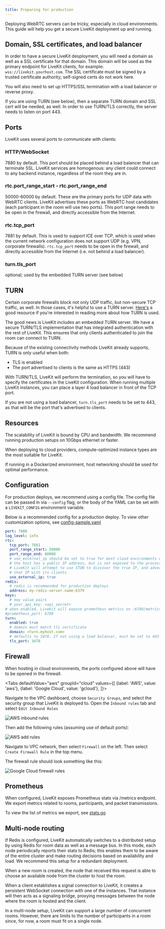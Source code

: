 ```yaml
---
title: Preparing for production
---
```


Deploying WebRTC servers can be tricky, especially in cloud environments. This guide will help you get a secure LiveKit deployment up and running.

## Domain, SSL certificates, and load balancer

In order to have a secure LiveKit desployment, you will need a domain as well as a SSL certificate for that domain. This domain will be used as the primary endpoint for LiveKit clients, for example: `wss://livekit.yourhost.com`. The SSL certificate must be signed by a trusted certificate authority; self-signed certs do not work here.

You will also need to set up HTTPS/SSL termination with a load balancer or reverse proxy.

If you are using TURN (see below), then a separate TURN domain and SSL cert will be needed, as well. In order to use TURN/TLS correctly, the server needs to listen on port 443.

## Ports

LiveKit uses several ports to communicate with clients:

### HTTP/WebSocket

7880 by default. This port should be placed behind a load balancer that can terminate SSL. LiveKit services are homogenous: any client could connect to any backend instance, regardless of the room they are in.

### rtc.port_range_start - rtc.port_range_end

50000-60000 by default. These are the primary ports for UDP data with WebRTC clients. LiveKit advertises these ports as WebRTC host candidates (each participant in the room will use two ports). This port range needs to be open in the firewall, and directly accessible from the Internet.

### rtc.tcp_port

7881 by default. This is used to support ICE over TCP, which is used when the current network configuration does not support UDP (e.g. VPN, corporate firewalls). `rtc.tcp_port` needs to be open in the firewall, and directly accessible from the Internet (i.e. not behind a load balancer).

### turn.tls_port

optional; used by the embedded TURN server (see below)

## TURN

Certain corporate firewalls block not only UDP traffic, but non-secure TCP traffic, as well. In those cases, it's helpful to use a TURN server. [Here's](https://bloggeek.me/webrtc-turn/) a good resource if you're interested in reading more about how TURN is used.

The good news is LiveKit includes an embedded TURN server. We have a secure TURN/TLS implementation that has integrated authentication with the rest of LiveKit. This ensures that only clients authenticated to join the room can connect to TURN.

Because of the existing connectivity methods LiveKit already supports, TURN is only useful when both:

- TLS is enabled
- The port advertised to clients is the same as HTTPS (443)

With TURN/TLS, LiveKit will perform the termination, so you will have to specify the certificates in the LiveKit configuration. When running multiple LiveKit instances, you can place a layer 4 load balancer in front of the TCP port.

If you are not using a load balancer, `turn.tls_port` needs to be set to 443, as that will be the port that's advertised to clients.

## Resources

The scalability of LiveKit is bound by CPU and bandwidth. We recommend running production setups on 10Gbps ethernet or faster.

When deploying to cloud providers, compute-optimized instance types are the most suitable for LiveKit.

If running in a Dockerized environment, host networking should be used for optimal performance.

## Configuration

For production deploys, we recommend using a config file. The config file can be passed in via `--config` flag, or the body of the YAML can be set with a `LIVEKIT_CONFIG` environment variable.

Below is a recommended config for a production deploy. To view other customization options, see [config-sample.yaml](https://github.com/livekit/livekit-server/blob/master/config-sample.yaml)

```yaml title="config.yaml"
port: 7880
log_level: info
rtc:
  tcp_port: 7881
  port_range_start: 50000
  port_range_end: 60000
  # use_external_ip should be set to true for most cloud environments where
  # the host has a public IP address, but is not exposed to the process.
  # LiveKit will attempt to use STUN to discover the true IP, and advertise
  # that IP with its clients
  use_external_ip: true
redis:
  # redis is recommended for production deploys
  address: my-redis-server.name:6379
keys:
  # key value pairs
  # your_api_key: <api_secret>
# when enabled, LiveKit will expose prometheus metrics on :6789/metrics
#prometheus_port: 6789
turn:
  enabled: true
  # domain must match tls certificate
  domain: <turn.myhost.com>
  # defaults to 3478. If not using a load balancer, must be set to 443.
  tls_port: 3478
```

## Firewall

When hosting in cloud environments, the ports configured above will have to be opened in the firewall.

<Tabs
  defaultValue="aws"
  groupId="cloud"
  values={[
    {label: 'AWS', value: 'aws'},
    {label: 'Google Cloud', value: 'gcloud'},
  ]}>
  <TabItem value="aws">

Navigate to the VPC dashboard, choose `Security Groups`, and select the security group that LiveKit is deployed to.
Open the `Inbound rules` tab and select `Edit Inbound Rules`

![AWS inbound rules](/img/deploy/aws-inbound-rules.png)

Then add the following rules (assuming use of default ports):

![AWS add rules](/img/deploy/aws-inbound-rules-2.png)

  </TabItem>
  <TabItem value="gcloud">

Navigate to VPC network, then select `Firewall` on the left. Then select `Create Firewall Rule` in the top menu.

The firewall rule should look something like this:

![Google Cloud firewall rules](/img/deploy/gcloud-firewall-rules.png)

  </TabItem>
</Tabs>


## Prometheus

When configured, LiveKit exposes Prometheus stats via /metrics endpoint. We export metrics related to rooms, participants, and packet transmissions.

To view the list of metrics we export, see [stats.go](https://github.com/livekit/livekit-server/blob/master/pkg/rtc/stats.go)

## Multi-node routing

If Redis is configured, LiveKit automatically switches to a distributed setup by using Redis for room data as well as a message bus. In this mode, each node periodically reports their stats to Redis; this enables them to be aware of the entire cluster and make routing decisions based on availability and load. We recommend this setup for a redundant deployment.

When a new room is created, the node that received this request is able to choose an available node from the cluster to host the room.

When a client establishes a signal connection to LiveKit, it creates a persistent WebSocket connection with one of the instances. That instance will then acts as a signaling bridge, proxying messages between the node where the room is hosted and the client.

In a multi-node setup, LiveKit can support a large number of concurrent rooms. However, there are limits to the number of participants in a room since, for now, a room must fit on a single node.
